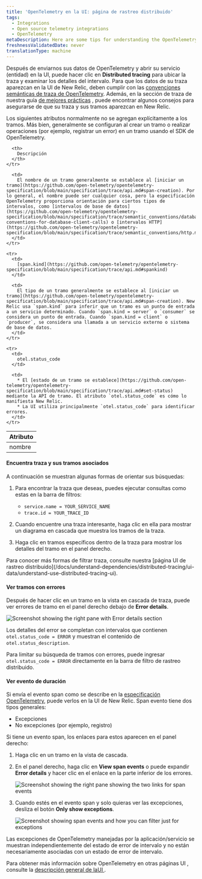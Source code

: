 ```yaml
---
title: 'OpenTelemetry en la UI: página de rastreo distribuido'
tags:
  - Integrations
  - Open source telemetry integrations
  - OpenTelemetry
metaDescription: Here are some tips for understanding the OpenTelemetry distributed tracing pages in the New Relic UI.
freshnessValidatedDate: never
translationType: machine
---
```





Después de enviarnos sus datos de OpenTelemetry y abrir su servicio (entidad) en la UI, puede hacer clic en <DoNotTranslate>**Distributed tracing**</DoNotTranslate> para ubicar la traza y examinar los detalles del intervalo. Para que los datos de su traza aparezcan en la UI de New Relic, deben cumplir con las [convenciones semánticas de traza de OpenTelemetry](https://github.com/open-telemetry/opentelemetry-specification/tree/main/specification/trace/semantic_conventions#trace-semantic-conventions). Además, en la sección de traza de nuestra guía [de mejores prácticas](/docs/integrations/open-source-telemetry-integrations/opentelemetry/opentelemetry-concepts#traces) , puede encontrar algunos consejos para asegurarse de que su traza y sus tramos aparezcan en New Relic.

Los siguientes atributos normalmente no se agregan explícitamente a los tramos. Más bien, generalmente se configuran al crear un tramo o realizar operaciones (por ejemplo, registrar un error) en un tramo usando el SDK de OpenTelemetry.

<table>
  <thead>
    <tr>
      <th style={{ width: "200px" }}>
        Atributo
      </th>

      <th>
        Descripción
      </th>
    </tr>
  </thead>

  <tbody>
    <tr>
      <td>
        nombre
      </td>

      <td>
        El nombre de un tramo generalmente se establece al [iniciar un tramo](https://github.com/open-telemetry/opentelemetry-specification/blob/main/specification/trace/api.md#span-creation). Por lo general, el nombre puede ser cualquier cosa, pero la especificación OpenTelemetry proporciona orientación para ciertos tipos de intervalos, como [intervalos de base de datos](https://github.com/open-telemetry/opentelemetry-specification/blob/main/specification/trace/semantic_conventions/database.md#semantic-conventions-for-database-client-calls) o [intervalos HTTP](https://github.com/open-telemetry/opentelemetry-specification/blob/main/specification/trace/semantic_conventions/http.md#name).
      </td>
    </tr>

    <tr>
      <td>
        [span.kind](https://github.com/open-telemetry/opentelemetry-specification/blob/main/specification/trace/api.md#spankind)
      </td>

      <td>
        El tipo de un tramo generalmente se establece al [iniciar un tramo](https://github.com/open-telemetry/opentelemetry-specification/blob/main/specification/trace/api.md#span-creation). New Relic usa `span.kind` para inferir que un tramo es un punto de entrada a un servicio determinado. Cuando `span.kind = server` o `consumer` se considera un punto de entrada. Cuando `span.kind = client` o `producer`, se considera una llamada a un servicio externo o sistema de base de datos.
      </td>
    </tr>

    <tr>
      <td>
        otel.status_code
      </td>

      <td>
        * El [estado de un tramo se establece](https://github.com/open-telemetry/opentelemetry-specification/blob/main/specification/trace/api.md#set-status) mediante la API de tramo. El atributo `otel.status_code` es cómo lo manifiesta New Relic.
        * La UI utiliza principalmente `otel.status_code` para identificar errores.
      </td>
    </tr>
  </tbody>
</table>

#### Encuentra traza y sus tramos asociados

A continuación se muestran algunas formas de orientar sus búsquedas:

1. Para encontrar la traza que deseas, puedes ejecutar consultas como estas en la barra de filtros:

   * `service.name = YOUR_SERVICE_NAME`
   * `trace.id = YOUR_TRACE_ID`

2. Cuando encuentre una traza interesante, haga clic en ella para mostrar un diagrama en cascada que muestra los tramos de la traza.

3. Haga clic en tramos específicos dentro de la traza para mostrar los detalles del tramo en el panel derecho.

<Callout variant="tip">
  Para conocer más formas de filtrar traza, consulte nuestra [página UI de rastreo distribuido](/docs/understand-dependencies/distributed-tracing/ui-data/understand-use-distributed-tracing-ui).
</Callout>

#### Ver tramos con errores

Después de hacer clic en un tramo en la vista en cascada de traza, puede ver errores de tramo en el panel derecho debajo de <DoNotTranslate>**Error details**</DoNotTranslate>.

<img
  title="Screenshot showing the right pane with Error details section"
  alt="Screenshot showing the right pane with Error details section"
  src={opentelemetryViewSpanErrors}
/>

Los detalles del error se completan con intervalos que contienen `otel.status_code = ERROR` y muestran el contenido de `otel.status_description`.

Para limitar su búsqueda de tramos con errores, puede ingresar `otel.status_code = ERROR` directamente en la barra de filtro de rastreo distribuido.

#### Ver evento de duración

Si envía el evento span como se describe en la [especificación OpenTelemetry](https://github.com/open-telemetry/opentelemetry-specification/blob/main/specification/trace/api.md#add-events), puede verlos en la UI de New Relic. Span evento tiene dos tipos generales:

* Excepciones
* No excepciones (por ejemplo, registro)

Si tiene un evento span, los enlaces para estos aparecen en el panel derecho:

1. Haga clic en un tramo en la vista de cascada.

2. En el panel derecho, haga clic en <DoNotTranslate>**View span events**</DoNotTranslate> o puede expandir <DoNotTranslate>**Error details**</DoNotTranslate> y hacer clic en el enlace en la parte inferior de los errores.

   <img
     title="Screenshot showing the right pane showing the two links for span events"
     alt="Screenshot showing the right pane showing the two links for span events"
     src={opentelemetryViewSpanEvents}
   />

3. Cuando estés en el evento span y solo quieras ver las excepciones, desliza el botón <DoNotTranslate>**Only show exceptions**</DoNotTranslate>.

   <img
     title="Screenshot showing span events and how you can filter just for exceptions"
     alt="Screenshot showing span events and how you can filter just for exceptions"
     src={opentelemetrySpanEventsExceptions}
   />

<Callout variant="tip">
  Las excepciones de OpenTelemetry manejadas por la aplicación/servicio se muestran independientemente del estado de error de intervalo y no están necesariamente asociadas con un estado de error de intervalo.
</Callout>

Para obtener más información sobre OpenTelemetry en otras páginas UI , consulte la [descripción general de laUI ](/docs/more-integrations/open-source-telemetry-integrations/opentelemetry/view-your-data/opentelemetry-view-your-data).